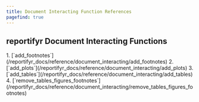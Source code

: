 ```yaml
---
title: Document Interacting Function References
pagefind: true
---
```



## reportifyr Document Interacting Functions

<Steps>
1. [`add_footnotes`](/reportifyr_docs/reference/document_interacting/add_footnotes)
2. [`add_plots`](/reportifyr_docs/reference/document_interacting/add_plots)
3. [`add_tables`](/reportifyr_docs/reference/document_interacting/add_tables)
4. [`remove_tables_figures_footnotes`](/reportifyr_docs/reference/document_interacting/remove_tables_figures_footnotes)
</Steps>

